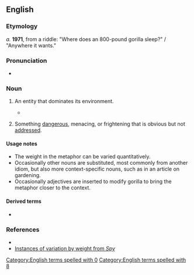 ==English==

===Etymology===
''a.'' '''1971''', from a riddle: "Where does an 800-pound gorilla sleep?" / "Anywhere it wants."

===Pronunciation===
* {{audio|en|en-au-800-pound gorilla.ogg|Audio (AU)}}

===Noun===
{{en-noun|head=800-[[pound]] [[gorilla]]}}

# {{lb|en|idiomatic}} An entity that dominates its environment.
#* {{quote-book|en|title=Data Science at the Command Line|edition=2nd|author=Jeroen Janssens|publisher=O'Reilly|chapter=10|year=2021|isbn=978-1492087915|chapterurl=https://datascienceatthecommandline.com/2e/chapter-10-polyglot-data-science.html|passage=Apache Spark is a cluster-computing framework. It’s the '''800-pound gorilla''' you turn to when it’s impossible to fit your data in memory.}}
# {{lb|en|idiomatic}} Something [[dangerous]], menacing, or frightening that is obvious but not [[address]]ed.
#: {{syn|en|elephant in the room}}

====Usage notes====
* The weight in the metaphor can be varied quantitatively.
* Occasionally other nouns are substituted, most commonly {{m|en|elephant}} from another idiom, but also more context-specific nouns, such as {{m|en|rutabaga}} in an article on gardening.
* Occasionally adjectives are inserted to modify gorilla to bring the metaphor closer to the context.

====Derived terms====
* {{l|en|800-pound gorilla in the room}}

===References===
* {{R:OneLook}}
* [http://books.google.com/books?id=yEW9j8omBvUC&pg=PA34&dq=%22pound+gorilla%22&hl=en&ei=CfUeTrK6JuHi0QHywpjUAw&sa=X&oi=book_result&ct=result&resnum=4&ved=0CDgQ6AEwAw#v=onepage&q=%22pound%20gorilla%22&f=false Instances of variation by weight from ''Spy'']

[[Category:English terms spelled with 0]]
[[Category:English terms spelled with 8]]